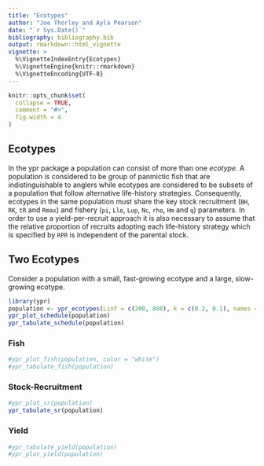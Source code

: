 ```yaml
---
title: "Ecotypes"
author: "Joe Thorley and Ayla Pearson"
date: "`r Sys.Date()`"
bibliography: bibliography.bib
output: rmarkdown::html_vignette
vignette: >
  %\VignetteIndexEntry{Ecotypes}
  %\VignetteEngine{knitr::rmarkdown}
  %\VignetteEncoding{UTF-8}
---
```


```r
knitr::opts_chunk$set(
  collapse = TRUE,
  comment = "#>",
  fig.width = 4
)
```

## Ecotypes

In the ypr package a population can consist of more than one *ecotype*.
A population is considered to be group of panmictic fish that are indistinguishable to anglers while ecotypes are considered to be subsets of a population that follow alternative life-history strategies.
Consequently, ecotypes in the same population must share the key stock recruitment (`BH`, `RK`, `tR` and `Rmax`) and fishery (`pi`, `Llo`, `Lup`, `Nc`, `rho`, `Hm` and `q`) parameters.
In order to use a yield-per-recruit approach it is also necessary to assume that the relative proportion of recruits adopting each life-history strategy which is specified by `RPR` is independent of the parental stock.

## Two Ecotypes

Consider a population with a small, fast-growing ecotype and a large, slow-growing ecotype.

```r
library(ypr)
population <- ypr_ecotypes(Linf = c(200, 800), k = c(0.2, 0.1), names = c("fast", "slow"))
ypr_plot_schedule(population)
ypr_tabulate_schedule(population)
```

### Fish

```r
#ypr_plot_fish(population, color = "white")
#ypr_tabulate_fish(population)
```

### Stock-Recruitment

```r
#ypr_plot_sr(population)
ypr_tabulate_sr(population)
```

### Yield

```r
#ypr_tabulate_yield(population)
#ypr_plot_yield(population)
```

